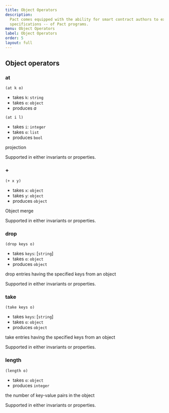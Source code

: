 ```yaml
---
title: Object Operators
description:
  Pact comes equipped with the ability for smart contract authors to express and automatically check properties -- or,
  specifications -- of Pact programs.
menu: Object Operators
label: Object Operators
order: 5
layout: full
---
```


## Object operators

### at

```pact
(at k o)
```

- takes `k`: `string`
- takes `o`: `object`
- produces _a_

```pact
(at i l)
```

- takes `i`: `integer`
- takes `o`: `list`
- produces `bool`

projection

Supported in either invariants or properties.

### \+

```pact
(+ x y)
```

- takes `x`: `object`
- takes `y`: `object`
- produces `object`

Object merge

Supported in either invariants or properties.

### drop

```pact
(drop keys o)
```

- takes `keys`: [`string`]
- takes `o`: `object`
- produces `object`

drop entries having the specified keys from an object

Supported in either invariants or properties.

### take

```pact
(take keys o)
```

- takes `keys`: [`string`]
- takes `o`: `object`
- produces `object`

take entries having the specified keys from an object

Supported in either invariants or properties.

### length

```pact
(length o)
```

- takes `o`: `object`
- produces `integer`

the number of key-value pairs in the object

Supported in either invariants or properties.
